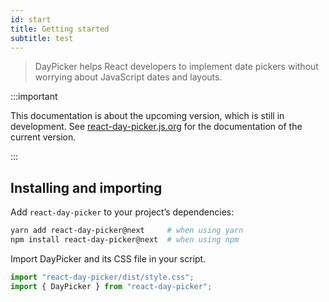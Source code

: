 ```yaml
---
id: start
title: Getting started
subtitle: test
---
```


> DayPicker helps React developers to implement date pickers without worrying about JavaScript dates and layouts.

:::important

This documentation is about the upcoming version, which is still in development.
See [react-day-picker.js.org](http://react-day-picker.js.org) for the
documentation of the current version.

:::

## Installing and importing

Add `react-day-picker` to your project’s dependencies:

```bash
yarn add react-day-picker@next     # when using yarn
npm install react-day-picker@next  # when using npm
```

Import DayPicker and its CSS file in your script.

```jsx
import "react-day-picker/dist/style.css";
import { DayPicker } from "react-day-picker";
```
